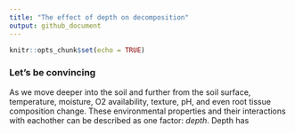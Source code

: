 ```yaml
---
title: "The effect of depth on decomposition"
output: github_document
---
```


```r
knitr::opts_chunk$set(echo = TRUE)
```

### Let's be convincing

As we move deeper into the soil and further from the soil surface, temperature, moisture, O2 availability, texture, pH, and even root tissue composition change.  These environmental properties and their interactions with eachother can be described as one factor: *depth*.  Depth has   


